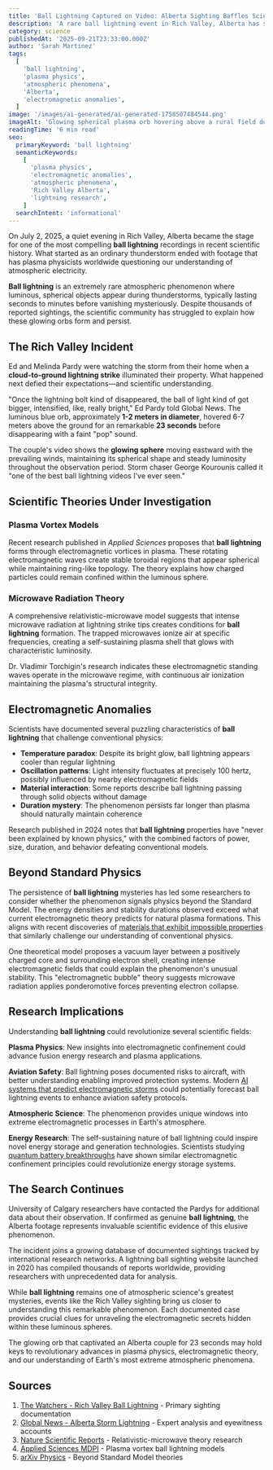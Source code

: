 ```yaml
---
title: 'Ball Lightning Captured on Video: Alberta Sighting Baffles Scientists'
description: 'A rare ball lightning event in Rich Valley, Alberta has scientists scrambling to understand this mysterious plasma phenomenon that defies physics.'
category: science
publishedAt: '2025-09-21T23:33:00.000Z'
author: 'Sarah Martinez'
tags:
  [
    'ball lightning',
    'plasma physics',
    'atmospheric phenomena',
    'Alberta',
    'electromagnetic anomalies',
  ]
image: '/images/ai-generated/ai-generated-1758507484544.png'
imageAlt: 'Glowing spherical plasma orb hovering above a rural field during a thunderstorm, representing the mysterious ball lightning phenomenon'
readingTime: '6 min read'
seo:
  primaryKeyword: 'ball lightning'
  semanticKeywords:
    [
      'plasma physics',
      'electromagnetic anomalies',
      'atmospheric phenomena',
      'Rich Valley Alberta',
      'lightning research',
    ]
  searchIntent: 'informational'
---
```


On July 2, 2025, a quiet evening in Rich Valley, Alberta became the stage for one of the most compelling **ball lightning** recordings in recent scientific history. What started as an ordinary thunderstorm ended with footage that has plasma physicists worldwide questioning our understanding of atmospheric electricity.

**Ball lightning** is an extremely rare atmospheric phenomenon where luminous, spherical objects appear during thunderstorms, typically lasting seconds to minutes before vanishing mysteriously. Despite thousands of reported sightings, the scientific community has struggled to explain how these glowing orbs form and persist.

## The Rich Valley Incident

Ed and Melinda Pardy were watching the storm from their home when a **cloud-to-ground lightning strike** illuminated their property. What happened next defied their expectations—and scientific understanding.

"Once the lightning bolt kind of disappeared, the ball of light kind of got bigger, intensified, like, really bright," Ed Pardy told Global News. The luminous blue orb, approximately **1-2 meters in diameter**, hovered 6-7 meters above the ground for an remarkable **23 seconds** before disappearing with a faint "pop" sound.

The couple's video shows the **glowing sphere** moving eastward with the prevailing winds, maintaining its spherical shape and steady luminosity throughout the observation period. Storm chaser George Kourounis called it "one of the best ball lightning videos I've ever seen."

## Scientific Theories Under Investigation

### Plasma Vortex Models

Recent research published in _Applied Sciences_ proposes that **ball lightning** forms through electromagnetic vortices in plasma. These rotating electromagnetic waves create stable toroidal regions that appear spherical while maintaining ring-like topology. The theory explains how charged particles could remain confined within the luminous sphere.

### Microwave Radiation Theory

A comprehensive relativistic-microwave model suggests that intense microwave radiation at lightning strike tips creates conditions for **ball lightning** formation. The trapped microwaves ionize air at specific frequencies, creating a self-sustaining plasma shell that glows with characteristic luminosity.

Dr. Vladimir Torchigin's research indicates these electromagnetic standing waves operate in the microwave regime, with continuous air ionization maintaining the plasma's structural integrity.

## Electromagnetic Anomalies

Scientists have documented several puzzling characteristics of **ball lightning** that challenge conventional physics:

- **Temperature paradox**: Despite its bright glow, ball lightning appears cooler than regular lightning
- **Oscillation patterns**: Light intensity fluctuates at precisely 100 hertz, possibly influenced by nearby electromagnetic fields
- **Material interaction**: Some reports describe ball lightning passing through solid objects without damage
- **Duration mystery**: The phenomenon persists far longer than plasma should naturally maintain coherence

Research published in 2024 notes that **ball lightning** properties have "never been explained by known physics," with the combined factors of power, size, duration, and behavior defeating conventional models.

## Beyond Standard Physics

The persistence of **ball lightning** mysteries has led some researchers to consider whether the phenomenon signals physics beyond the Standard Model. The energy densities and stability durations observed exceed what current electromagnetic theory predicts for natural plasma formations. This aligns with recent discoveries of [materials that exhibit impossible properties](/science/materials-defy-physics-laws-impossible-properties) that similarly challenge our understanding of conventional physics.

One theoretical model proposes a vacuum layer between a positively charged core and surrounding electron shell, creating intense electromagnetic fields that could explain the phenomenon's unusual stability. This "electromagnetic bubble" theory suggests microwave radiation applies ponderomotive forces preventing electron collapse.

## Research Implications

Understanding **ball lightning** could revolutionize several scientific fields:

**Plasma Physics**: New insights into electromagnetic confinement could advance fusion energy research and plasma applications.

**Aviation Safety**: Ball lightning poses documented risks to aircraft, with better understanding enabling improved protection systems. Modern [AI systems that predict electromagnetic storms](/technology/ai-solar-storm-prediction-nyuad-breakthrough-45-percent-accuracy) could potentially forecast ball lightning events to enhance aviation safety protocols.

**Atmospheric Science**: The phenomenon provides unique windows into extreme electromagnetic processes in Earth's atmosphere.

**Energy Research**: The self-sustaining nature of ball lightning could inspire novel energy storage and generation technologies. Scientists studying [quantum battery breakthroughs](/technology/quantum-battery-breakthrough-charges-seconds-stores-energy-1000-times-longer) have shown similar electromagnetic confinement principles could revolutionize energy storage systems.

## The Search Continues

University of Calgary researchers have contacted the Pardys for additional data about their observation. If confirmed as genuine **ball lightning**, the Alberta footage represents invaluable scientific evidence of this elusive phenomenon.

The incident joins a growing database of documented sightings tracked by international research networks. A lightning ball sighting website launched in 2020 has compiled thousands of reports worldwide, providing researchers with unprecedented data for analysis.

While **ball lightning** remains one of atmospheric science's greatest mysteries, events like the Rich Valley sighting bring us closer to understanding this remarkable phenomenon. Each documented case provides crucial clues for unraveling the electromagnetic secrets hidden within these luminous spheres.

The glowing orb that captivated an Alberta couple for 23 seconds may hold keys to revolutionary advances in plasma physics, electromagnetic theory, and our understanding of Earth's most extreme atmospheric phenomena.

## Sources

1. [The Watchers - Rich Valley Ball Lightning](https://watchers.news/2025/07/10/possible-rare-ball-lightning-captured-camera-alberta-canada/) - Primary sighting documentation
2. [Global News - Alberta Storm Lightning](https://globalnews.ca/news/11272805/alberta-storm-lightning-ball-video-july/) - Expert analysis and eyewitness accounts
3. [Nature Scientific Reports](https://www.nature.com/articles/srep28263) - Relativistic-microwave theory research
4. [Applied Sciences MDPI](https://www.mdpi.com/2076-3417/12/7/3451) - Plasma vortex ball lightning models
5. [arXiv Physics](https://arxiv.org/html/2411.00240v1) - Beyond Standard Model theories
